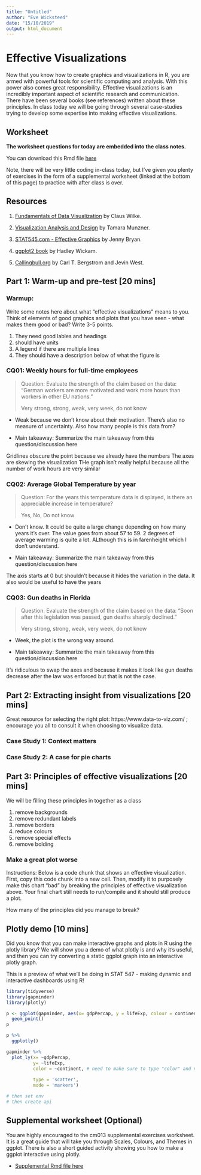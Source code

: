```yaml
---
title: "Untitled"
author: "Eve Wicksteed"
date: "15/10/2019"
output: html_document
---
```

# Effective Visualizations

Now that you know how to create graphics and visualizations in R, you are armed with powerful tools for scientific computing and analysis. With this power also comes great responsibility. Effective visualizations is an incredibly important aspect of scientific research and communication. There have been several books (see references) written about these principles. In class today we will be going through several case-studies trying to develop some expertise into making effective visualizations. 

## Worksheet

**The worksheet questions for today are embedded into the class notes.**

You can download this Rmd file [here](https://github.com/STAT545-UBC/Classroom/raw/master/cm013.Rmd)

Note, there will be very little coding in-class today, but I've given you plenty of exercises in the form of a supplemental worksheet (linked at the bottom of this page) to practice with after class is over.

## Resources

1. [Fundamentals of Data Visualization](https://serialmentor.com/dataviz/introduction.html) by Claus Wilke.

1. [Visualization Analysis and Design](https://www-taylorfrancis-com.ezproxy.library.ubc.ca/books/9780429088902) by Tamara Munzner.

1. [STAT545.com - Effective Graphics](https://stat545.com/effective-graphs.html) by Jenny Bryan.

1. [ggplot2 book](https://ggplot2-book.org) by Hadley Wickam.

1. [Callingbull.org](https://callingbull.org/tools.html) by Carl T. Bergstrom and Jevin West.

## Part 1: Warm-up and pre-test [20 mins]

### Warmup:

Write some notes here about what "effective visualizations" means to you. Think of elements of good graphics and plots that you have seen - what makes them good or bad? Write 3-5 points.

1. They need good lables and headings
1. should have units
1. A legend if there are multiple lines
1. They should have a description below of what the figure is

### CQ01: Weekly hours for full-time employees

> Question: Evaluate the strength of the claim based on the data: "German workers are more motivated and work more hours than workers in other EU nations."
>
> Very strong, strong, weak, very week, do not know

- Weak because we don't know about their motivation. There's also no measure of uncertainty. Also how many people is this data from?

- Main takeaway: Summarize the main takeaway from this question/discussion here

Gridlines obscure the point because we already have the numbers
The axes are skewing the visualization
THe graph isn't really helpful because all the number of work hours are very similar

### CQ02: Average Global Temperature by year

> Question: For the years this temperature data is displayed, is there an appreciable increase in temperature?
> 
> Yes, No, Do not know

- Don't know. It could be quite a large change depending on how many years it's over. The value goes from about 57 to 59. 2 degrees of average warming is quite a lot. ALthough this is in farenheight which I don't understand. 

- Main takeaway: Summarize the main takeaway from this question/discussion here

The axis starts at 0 but shouldn't because it hides the variation in the data.
It also would be useful to have the years

### CQ03: Gun deaths in Florida

> Question: Evaluate the strength of the claim based on the data: “Soon after this legislation was passed, gun deaths sharply declined."
>
> Very strong, strong, weak, very week, do not know

- Week, the plot is the wrong way around. 

- Main takeaway: Summarize the main takeaway from this question/discussion here

It's ridiculous to swap the axes and because it makes it look like gun deaths decrease after the law was enforced but that is not the case. 

## Part 2: Extracting insight from visualizations  [20 mins]

Great resource for selecting the right plot: https://www.data-to-viz.com/ ; encourage you all to consult it when choosing to visualize data.

### Case Study 1: Context matters

### Case Study 2: A case for pie charts

## Part 3: Principles of effective visualizations [20 mins]

We will be filling these principles in together as a class

1. remove backgrounds
1. remove redundant labels
1. remove borders
1. reduce colours
1. remove special effects
1. remove bolding


### Make a great plot worse

Instructions: Below is a code chunk that shows an effective visualization. First, copy this code chunk into a new cell. Then, modify it to purposely make this chart "bad" by breaking the principles of effective visualization above. Your final chart still needs to run/compile and it should still produce a plot. 

How many of the principles did you manage to break?

## Plotly demo [10 mins]

Did you know that you can make interactive graphs and plots in R using the plotly library? We will show you a demo of what plotly is and why it's useful, and then you can try converting a static ggplot graph into an interactive plotly graph.

This is a preview of what we'll be doing in STAT 547 - making dynamic and interactive dashboards using R!

```r
library(tidyverse)
library(gapminder)
library(plotly)
```

```r
p <- ggplot(gapminder, aes(x= gdpPercap, y = lifeExp, colour = continent))+
  geom_point()
p
```

```r
p %>% 
  ggplotly()
```
```r
gapminder %>% 
  plot_ly(x= ~gdpPercap,
          y= ~lifeExp, 
          color = ~continent, # need to make sure to type "color" and not "colour"
          
          type = 'scatter', 
          mode = 'markers')

# then set env
# then create api
```



## Supplemental worksheet (Optional)

You are highly encouraged to the cm013 supplemental exercises worksheet. It is a great guide that will take you through Scales, Colours, and Themes in ggplot. There is also a short guided activity showing you how to make a ggplot interactive using plotly.

- [Supplemental Rmd file here](https://raw.githubusercontent.com/STAT545-UBC/Classroom/master/tutorials/cm013-supplemental.Rmd)